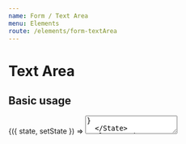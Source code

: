 ```yaml
---
name: Form / Text Area
menu: Elements
route: /elements/form-textArea
---
```



# Text Area

## Basic usage

<Playground>
  <State
    initial={{
      value: 'Lorem ipsum dolor sit amet, consectetur adipiscing elit...',
      rows: 10,
      cols: 50,
    }}
  >
    {({ state, setState }) => <TextArea {...state} />}
  </State>
</Playground>

## API

<Props of={TextArea} />
